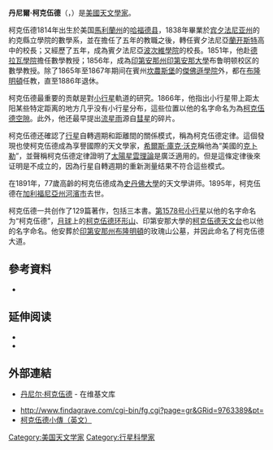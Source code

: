 {{noteTA
|1=zh-hans:斯坦福; zh-hant:史丹佛;
}}
{{Infobox scientist
| 姓名         = 丹尼爾·柯克伍德
| 圖片         = Daniel Kirkwood.jpg
| 圖片說明     = 美國天文學家丹尼爾·柯克伍德
| 原文名       = Daniel Kirkwood
| 出生日期     = {{birth date|1814|9|27|}} 
| 出生地點     = {{美國}}[[馬利蘭州|馬利蘭州]][[哈福德县_(马里兰州)|哈福德县]]
| 逝世日期     = {{death date and age|1895|6|11|1814|9|27}}
| 逝世地點     = {{美國}}[[加利福尼亞州|加利福尼亞州]][[河濱_(加利福尼亞州)|河濱市]]
| 墓地         =玫瑰山公墓
| 研究領域     = [[天文學|天文學]]、[[數學|數學]]
}}
'''丹尼爾·柯克伍德'''（{{lang-en|'''Daniel Kirkwood'''}}，{{bd|1814年|9月27日|1895年|6月11日|catIdx=Kirkwood, Daniel}}）是[[美國|美國]][[天文學家|天文學家]]。 

柯克伍德1814年出生於美国[[馬利蘭州|馬利蘭州]]的[[哈福德县_(马里兰州)|哈福德县]]，1838年畢業於[[宾夕法尼亚州|宾夕法尼亚州]]的約克縣立學院的數學系，並在擔任了五年的教職之後，轉任賓夕法尼亞[[蘭开斯特|蘭开斯特]]高中的校長；又經歷了五年，成為賓夕法尼亞[[波次維學院|波次維學院]]的校長。1851年，他赴[[德拉瓦學院|德拉瓦學院]]擔任數學教授；1856年，成為[[印第安那州|印第安那州]][[印第安那大學|印第安那大學]]布鲁明顿校区的數學教授。除了1865年至1867年期间在賓州[[坎農斯堡|坎農斯堡]]的[[華盛頓和傑佛遜學院|傑佛遜學院]]外，都在[[布隆明頓|布隆明頓]]任教，直至1886年退休。

柯克伍德最重要的贡献是對[[小行星|小行星]]軌道的研究。1866年，他指出小行星带上距太阳某些特定距离的地方几乎没有小行星分布，這些位置以他的名字命名为為[[柯克伍德空隙|柯克伍德空隙]]。此外，他还最早提出[[流星雨|流星雨]]源自[[彗星|彗星]]的碎片。

柯克伍德还確認了[[行星|行星]]自轉週期和距離間的關係模式，稱為柯克伍德定律。這個發現也使柯克伍德成為享譽國際的天文學家，[[希爾斯·庫克·沃克|希爾斯·庫克·沃克]]稱他為“美國的[[克卜勒|克卜勒]]”，並聲稱柯克伍德定律證明了[[太陽星雲|太陽星雲理論]]是廣泛適用的。但是這條定律後來证明是不成立的，因為行星自轉週期的重新測量结果不符合這些模式。

在1891年，77歲高齡的柯克伍德成為[[史丹佛大學|史丹佛大學]]的天文學讲师。1895年，柯克伍德在[[加利福尼亞州|加利福尼亞州]][[河濱_(加利福尼亞州)|河濱市]]去世。

柯克伍德一共创作了129篇著作，包括三本書。[[小行星1578|第1578号小行星]]以他的名字命名为“柯克伍德”，[[月球|月球]]上的[[柯克伍德环形山|柯克伍德环形山]]、印第安那大學的[[柯克伍德天文台|柯克伍德天文台]]也以他的名字命名。他安葬於[[印第安那州|印第安那州]][[布隆明頓|布隆明頓]]的玫瑰山公墓，并因此命名了柯克伍德大道。

== 參考資料 ==
* {{lang|en|"On the Theory of Meteors" in ''Proceedings of American Association for the Advancement of Science for 1866'' (1867): 8-14.}}

== 延伸阅读 ==
* {{lang|en|Frank K. Edmondson, "Daniel Kirkwood: Dean of American Astronomers," ''Mercury'' Magazine (publication of the Astronomical Society of the Pacific), vol. 29, no. 3 (2000), pp. 26-33.}}
* {{lang|en|J. Donald Fernie 1999, "[http://www.americanscientist.org/template/AssetDetail/assetid/26603 The American Kepler]," The New Scientist vol. 87, no. 5, pg. 398.}}

== 外部連結 ==
{{commons category|Daniel Kirkwood}}
* {{en}}[https://web.archive.org/web/20070411110336/http://en.wikisource.org/wiki/Biography_Of_Daniel_Kirkwood 丹尼尔·柯克伍德] - 在维基文库
* http://www.findagrave.com/cgi-bin/fg.cgi?page=gr&GRid=9763389&pt={{Wayback|url=http://www.findagrave.com/cgi-bin/fg.cgi?page=gr&GRid=9763389&pt= |date=20160303224519 }}
* [https://web.archive.org/web/20080517120145/http://www.astro.indiana.edu/daniel_kirkwood.shtml 柯克伍德小傳（英文）]

{{Authority control}}
{{DEFAULTSORT:Kirkwood, Daniel}}
[[Category:美国天文学家|Category:美国天文学家]]
[[Category:行星科學家|Category:行星科學家]]